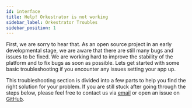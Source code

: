 ```yaml
---
id: interface
title: Help! Orkestrator is not working
sidebar_label: Orkestrator Troubles
sidebar_position: 1
---
```



First, we are sorry to hear that. As an open source project in an early developmental stage, we are aware that there are still many bugs and issues to be fixed. 
We are working hard to improve the stability of the platform and to fix bugs as soon as possible. Lets get started with some basic troubleshooting if you encounter any
issues setting your app up.

This troubleshooting section is divided into a few parts to help you find the right solution for your problem. If you are still stuck after going through the steps below,
please feel free to contact us via [email](mailto:jhnnsrs@gmail.com) or open an issue on [GitHub](https://github.com/arkitektio/arkitektio.github.io/issues).
